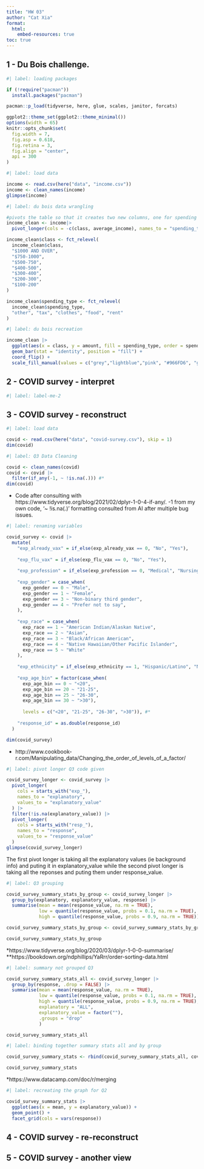 ```yaml
---
title: "HW 03"
author: "Cat Xia"
format:
  html:
    embed-resources: true
toc: true
---
```


## 1 - Du Bois challenge.

```r
#| label: loading packages

if (!require("pacman"))
  install.packages("pacman")

pacman::p_load(tidyverse, here, glue, scales, janitor, forcats)

ggplot2::theme_set(ggplot2::theme_minimal())
options(width = 65)
knitr::opts_chunk$set(
  fig.width = 7,
  fig.asp = 0.618,
  fig.retina = 3,
  fig.align = "center",
  api = 300
)

```

```r
#| label: load data

income <- read.csv(here("data", "income.csv"))
income <- clean_names(income)
glimpse(income)
```
```r
#| label: du bois data wrangling

#pivots the table so that it creates two new columns, one for spending type and one for the amount
income_clean <- income|>
  pivot_longer(cols = -c(class, average_income), names_to = "spending_type", values_to = "amount")

income_clean$class <- fct_relevel(
  income_clean$class,
  "$1000 AND OVER", 
  "$750-1000", 
  "$500-750", 
  "$400-500", 
  "$300-400", 
  "$200-300", 
  "$100-200"
)

income_clean$spending_type <- fct_relevel(
  income_clean$spending_type,
  "other", "tax", "clothes", "food", "rent"
)
```


```r
#| label: du bois recreation

income_clean |>
  ggplot(aes(x = class, y = amount, fill = spending_type, order = spending_type)) +
  geom_bar(stat = "identity", position = "fill") +
  coord_flip() +
  scale_fill_manual(values = c("grey","lightblue","pink", "#966FD6", "grey10")) 

```


## 2 - COVID survey - interpret

```r
#| label: label-me-2

```

## 3 - COVID survey - reconstruct

```r
#| label: load data

covid <- read.csv(here("data", "covid-survey.csv"), skip = 1)
dim(covid)
```
```r
#| label: Q3 Data Cleaning

covid <- clean_names(covid)
covid <- covid |>
  filter(if_any(-1, ~ !is.na(.))) #*
dim(covid)
```
* Code after consulting with https://www.tidyverse.org/blog/2021/02/dplyr-1-0-4-if-any/. -1 from my own code, '~ !is.na(.)' formatting consulted from AI after multiple bug issues.

```r
#| label: renaming variables

covid_survey <- covid |>
  mutate(
    "exp_already_vax" = if_else(exp_already_vax == 0, "No", "Yes"),
    
    "exp_flu_vax" = if_else(exp_flu_vax == 0, "No", "Yes"),
    
    "exp_profession" = if_else(exp_profession == 0, "Medical", "Nursing"),
    
    "exp_gender" = case_when(
      exp_gender == 0 ~ "Male",
      exp_gender == 1 ~ "Female",
      exp_gender == 3 ~ "Non-binary third gender",
      exp_gender == 4 ~ "Prefer not to say",
    ),
    
    "exp_race" = case_when(
      exp_race == 1 ~ "American Indian/Alaskan Native",
      exp_race == 2 ~ "Asian",
      exp_race == 3 ~ "Black/African American",
      exp_race == 4 ~ "Native Hawaiian/Other Pacific Islander",
      exp_race == 5 ~ "White"
    ),
    
    "exp_ethnicity" = if_else(exp_ethnicity == 1, "Hispanic/Latino", "Non-Hispanic/Non-Latino"),
    
    "exp_age_bin" = factor(case_when(
      exp_age_bin == 0 ~ "<20",
      exp_age_bin == 20 ~ "21-25",
      exp_age_bin == 25 ~ "26-30",
      exp_age_bin == 30 ~ ">30"),
      
      levels = c("<20", "21-25", "26-30", ">30")), #*
    
    "response_id" = as.double(response_id)
  )

dim(covid_survey)
```
* http://www.cookbook-r.com/Manipulating_data/Changing_the_order_of_levels_of_a_factor/

```r
#| label: pivot longer Q3 code given

covid_survey_longer <- covid_survey |>
  pivot_longer(
    cols = starts_with("exp_"),
    names_to = "explanatory",
    values_to = "explanatory_value"
  ) |>
  filter(!is.na(explanatory_value)) |>
  pivot_longer(
    cols = starts_with("resp_"),
    names_to = "response",
    values_to = "response_value"
  )
glimpse(covid_survey_longer)
```
The first pivot longer is taking all the explanatory values (ie background info) and puting it in explanatory_value while the second pivot longer is taking all the reponses and puting them under response_value.

```r
#| label: Q3 grouping

covid_survey_summary_stats_by_group <- covid_survey_longer |>
  group_by(explanatory, explanatory_value, response) |>
  summarise(mean = mean(response_value, na.rm = TRUE),
            low = quantile(response_value, probs = 0.1, na.rm = TRUE), #*
            high = quantile(response_value, probs = 0.9, na.rm = TRUE))

covid_survey_summary_stats_by_group <- covid_survey_summary_stats_by_group[order(covid_survey_summary_stats_by_group$explanatory_value),] #**

covid_survey_summary_stats_by_group
```
*https://www.tidyverse.org/blog/2020/03/dplyr-1-0-0-summarise/
**https://bookdown.org/ndphillips/YaRrr/order-sorting-data.html 

```r
#| label: summary not grouped Q3

covid_survey_summary_stats_all <- covid_survey_longer |>
  group_by(response, .drop = FALSE) |>
  summarise(mean = mean(response_value, na.rm = TRUE),
            low = quantile(response_value, probs = 0.1, na.rm = TRUE), 
            high = quantile(response_value, probs = 0.9, na.rm = TRUE),
            explanatory = "ALL",
            explanatory_value = factor(""),
            .groups = "drop"
            ) 

covid_survey_summary_stats_all
```

```r
#| label: binding together summary stats all and by group

covid_survey_summary_stats <- rbind(covid_survey_summary_stats_all, covid_survey_summary_stats_by_group) #*

covid_survey_summary_stats
```

*https://www.datacamp.com/doc/r/merging 

```r
#| label: recreating the graph for Q2

covid_survey_summary_stats |>
  ggplot(aes(x = mean, y = explanatory_value)) +
  geom_point() +
  facet_grid(cols = vars(response))
```


## 4 - COVID survey - re-reconstruct

## 5 - COVID survey - another view
